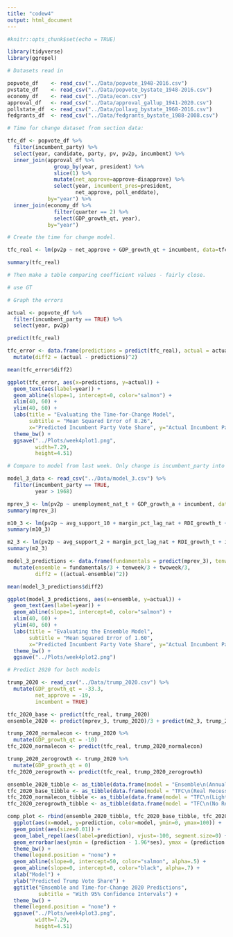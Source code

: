```yaml
---
title: "codew4"
output: html_document
---
```


```r
#knitr::opts_chunk$set(echo = TRUE)

library(tidyverse)
library(ggrepel)

# Datasets read in

popvote_df    <- read_csv("../Data/popvote_1948-2016.csv")
pvstate_df    <- read_csv("../Data/popvote_bystate_1948-2016.csv")
economy_df    <- read_csv("../Data/econ.csv")
approval_df   <- read_csv("../Data/approval_gallup_1941-2020.csv")
pollstate_df  <- read_csv("../Data/pollavg_bystate_1968-2016.csv")
fedgrants_df  <- read_csv("../Data/fedgrants_bystate_1988-2008.csv")

# Time for change dataset from section data:

tfc_df <- popvote_df %>%
  filter(incumbent_party) %>%
  select(year, candidate, party, pv, pv2p, incumbent) %>%
  inner_join(approval_df %>% 
               group_by(year, president) %>% 
               slice(1) %>% 
               mutate(net_approve=approve-disapprove) %>%
               select(year, incumbent_pres=president,
                      net_approve, poll_enddate),
             by="year") %>%
  inner_join(economy_df %>%
               filter(quarter == 2) %>%
               select(GDP_growth_qt, year),
             by="year")

# Create the time for change model.

tfc_real <- lm(pv2p ~ net_approve + GDP_growth_qt + incumbent, data=tfc_df)

summary(tfc_real)

# Then make a table comparing coefficient values - fairly close.

# use GT

# Graph the errors

actual <- popvote_df %>% 
  filter(incumbent_party == TRUE) %>% 
  select(year, pv2p)

predict(tfc_real)

tfc_error <- data.frame(predictions = predict(tfc_real), actual = actual$pv2p, year = actual$year) %>% 
  mutate(diff2 = (actual - predictions)^2)

mean(tfc_error$diff2)

ggplot(tfc_error, aes(x=predictions, y=actual)) +
  geom_text(aes(label=year)) +
  geom_abline(slope=1, intercept=0, color="salmon") +
  xlim(40, 60) +
  ylim(40, 60) +
  labs(title = "Evaluating the Time-for-Change Model", 
       subtitle = "Mean Squared Error of 8.26", 
       x="Predicted Incumbent Party Vote Share", y="Actual Incumbent Party Vote Share") +
  theme_bw() + 
  ggsave("../Plots/week4plot1.png",
         width=7.29,
         height=4.51)

# Compare to model from last week. Only change is incumbent_party into incumbent.

model_3_data <- read_csv("../Data/model_3.csv") %>% 
  filter(incumbent_party == TRUE,
         year > 1968)

mprev_3 <- lm(pv2p ~ unemployment_nat_t + GDP_growth_a + incumbent, data=model_3_data)
summary(mprev_3)

m10_3 <- lm(pv2p ~ avg_support_10 + margin_pct_lag_nat + RDI_growth_t + incumbent, data=model_3_data)
summary(m10_3)

m2_3 <- lm(pv2p ~ avg_support_2 + margin_pct_lag_nat + RDI_growth_t + incumbent, data=model_3_data)
summary(m2_3)

model_3_predictions <- data.frame(fundamentals = predict(mprev_3), tenweek = predict(m10_3), twoweek = predict(m2_3), actual = actual$pv2p[actual$year>1968], year = actual$year[actual$year>1968]) %>% 
  mutate(ensemble = fundamentals/3 + tenweek/3 + twoweek/3,
         diff2 = ((actual-ensemble)^2))

mean(model_3_predictions$diff2)

ggplot(model_3_predictions, aes(x=ensemble, y=actual)) +
  geom_text(aes(label=year)) +
  geom_abline(slope=1, intercept=0, color="salmon") +
  xlim(40, 60) +
  ylim(40, 60) +
  labs(title = "Evaluating the Ensemble Model", 
       subtitle = "Mean Squared Error of 1.60", 
       x="Predicted Incumbent Party Vote Share", y="Actual Incumbent Party Vote Share") +
  theme_bw() + 
  ggsave("../Plots/week4plot2.png")

# Predict 2020 for both models

trump_2020 <- read_csv("../Data/trump_2020.csv") %>% 
  mutate(GDP_growth_qt = -33.3,
         net_approve = -19,
         incumbent = TRUE)

tfc_2020_base <- predict(tfc_real, trump_2020)
ensemble_2020 <- predict(mprev_3, trump_2020)/3 + predict(m2_3, trump_2020)/3 + predict(m10_3, trump_2020)/3

trump_2020_normalecon <- trump_2020 %>% 
  mutate(GDP_growth_qt = -10)
tfc_2020_normalecon <- predict(tfc_real, trump_2020_normalecon)

trump_2020_zerogrowth <- trump_2020 %>% 
  mutate(GDP_growth_qt = 0)
tfc_2020_zerogrowth <- predict(tfc_real, trump_2020_zerogrowth)

ensemble_2020_tibble <- as_tibble(data.frame(model = "Ensemble\n(Annual GDP)", prediction = round(ensemble_2020, 1), ses = 0))
tfc_2020_base_tibble <- as_tibble(data.frame(model = "TFC\n(Real Recession)", prediction = round(tfc_2020_base, 1), ses = 3.26))
tfc_2020_normalecon_tibble <- as_tibble(data.frame(model = "TFC\n(Lighter Recession)", prediction = round(tfc_2020_normalecon, 1), ses = 3.26))
tfc_2020_zerogrowth_tibble <- as_tibble(data.frame(model = "TFC\n(No Recession)", prediction = round(tfc_2020_zerogrowth, 1), ses = 3.26))

comp_plot <- rbind(ensemble_2020_tibble, tfc_2020_base_tibble, tfc_2020_normalecon_tibble, tfc_2020_zerogrowth_tibble) %>% 
  ggplot(aes(x=model, y=prediction, color=model, ymin=0, ymax=100)) +
  geom_point(aes(size=0.01)) +
  geom_label_repel(aes(label=prediction), vjust=-100, segment.size=0) +
  geom_errorbar(aes(ymin = (prediction - 1.96*ses), ymax = (prediction + 1.96*ses), width=0.4, alpha=.5)) +
  theme_bw() + 
  theme(legend.position = "none") +
  geom_abline(slope=0, intercept=50, color="salmon", alpha=.5) +
  geom_abline(slope=0, intercept=0, color="black", alpha=.7) +
  xlab("Model") +
  ylab("Predicted Trump Vote Share") +
  ggtitle("Emsemble and Time-for-Change 2020 Predictions",
          subtitle = "With 95% Confidence Intervals") +
  theme_bw() + 
  theme(legend.position = "none") +
  ggsave("../Plots/week4plot3.png",
         width=7.29,
         height=4.51)


```

